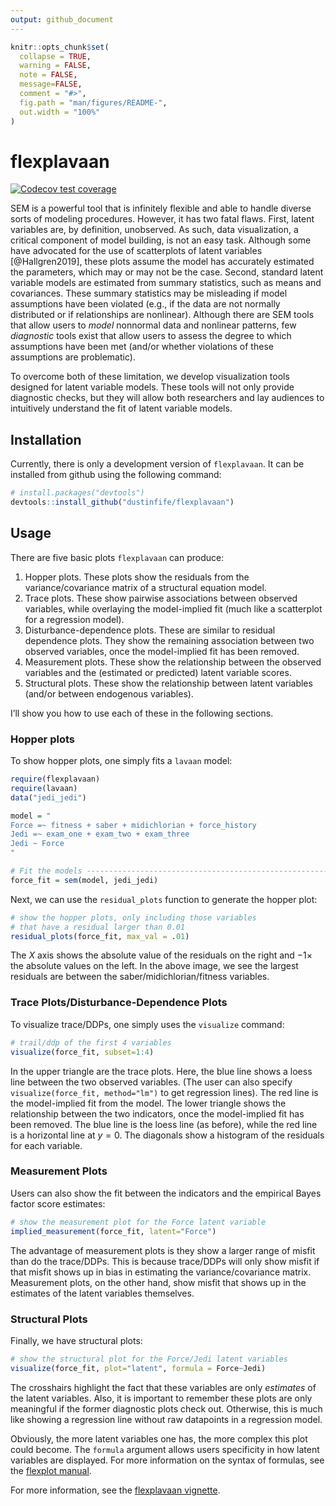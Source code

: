 ```yaml
---
output: github_document
---
```



<!-- README.md is generated from README.Rmd. Please edit that file -->

```r
knitr::opts_chunk$set(
  collapse = TRUE,
  warning = FALSE,
  note = FALSE,
  message=FALSE, 
  comment = "#>",
  fig.path = "man/figures/README-",
  out.width = "100%"
)
```

# flexplavaan

<!-- badges: start -->
[![Codecov test coverage](https://codecov.io/gh/dustinfife/flexplavaan/branch/master/graph/badge.svg)](https://codecov.io/gh/dustinfife/flexplavaan?branch=master)
<!-- badges: end -->

SEM is a powerful tool that is infinitely flexible and able to handle diverse sorts of modeling procedures. However, it has two fatal flaws. First, latent variables are, by definition, unobserved. As such, data visualization, a critical component of model building, is not an easy task. Although some have advocated for the use of scatterplots of latent variables [@Hallgren2019], these plots assume the model has accurately estimated the parameters, which may or may not be the case. Second, standard latent variable models are estimated from summary statistics, such as means and covariances. These summary statistics may be misleading if model assumptions have been violated (e.g., if the data are not normally distributed or if relationships are nonlinear). Although there are SEM tools that allow users to *model* nonnormal data and nonlinear patterns, few *diagnostic* tools exist that allow users to assess the degree to which assumptions have been met (and/or whether violations of these assumptions are problematic). 

To overcome both of these limitation, we develop visualization tools designed for latent variable models. These tools will not only provide diagnostic checks, but they will allow both researchers and lay audiences to intuitively understand the fit of latent variable models. 

## Installation

Currently, there is only a development version of `flexplavaan`. It can be installed from github using the following command: 

``` r
# install.packages("devtools")
devtools::install_github("dustinfife/flexplavaan")
```
## Usage

There are five basic plots `flexplavaan` can produce: 

1. Hopper plots. These plots show the residuals from the variance/covariance matrix of a structural equation model. 
2. Trace plots. These show pairwise associations between observed variables, while overlaying the model-implied fit (much like a scatterplot for a regression model). 
3. Disturbance-dependence plots. These are similar to residual dependence plots. They show the remaining association between two observed variables, once the model-implied fit has been removed. 
4. Measurement plots. These show the relationship between the observed variables and the (estimated or predicted) latent variable scores. 
5. Structural plots. These show the relationship between latent variables (and/or between endogenous variables). 

I'll show you how to use each of these in the following sections. 

### Hopper plots

To show hopper plots, one simply fits a `lavaan` model:

```r
require(flexplavaan)
require(lavaan)
data("jedi_jedi")

model = "
Force =~ fitness + saber + midichlorian + force_history
Jedi =~ exam_one + exam_two + exam_three
Jedi ~ Force
"

# Fit the models ----------------------------------------------------------
force_fit = sem(model, jedi_jedi)
```


Next, we can use the `residual_plots` function to generate the hopper plot:

```r
# show the hopper plots, only including those variables 
# that have a residual larger than 0.01
residual_plots(force_fit, max_val = .01)
```

The $X$ axis shows the absolute value of the residuals on the right and $-1\times$ the absolute values on the left. In the above image, we see the largest residuals are between the saber/midichlorian/fitness variables. 

### Trace Plots/Disturbance-Dependence Plots

To visualize trace/DDPs, one simply uses the `visualize` command:

```r
# trail/ddp of the first 4 variables
visualize(force_fit, subset=1:4)
```

In the upper triangle are the trace plots. Here, the blue line shows a loess line between the two observed variables. (The user can also specify `visualize(force_fit, method="lm")` to get regression lines). The red line is the model-implied fit from the model. The lower triangle shows the relationship between the two indicators, once the model-implied fit has been removed. The blue line is the loess line (as before), while the red line is a horizontal line at $y=0$. The diagonals show a histogram of the residuals for each variable. 

### Measurement Plots

Users can also show the fit between the indicators and the empirical Bayes factor score estimates:

```r

# show the measurement plot for the Force latent variable
implied_measurement(force_fit, latent="Force")
```

The advantage of measurement plots is they show a larger range of misfit than do the trace/DDPs. This is because trace/DDPs will only show misfit if that misfit shows up in bias in estimating the variance/covariance matrix. Measurement plots, on the other hand, show misfit that shows up in the estimates of the latent variables themselves. 

### Structural Plots

Finally, we have structural plots:

```r

# show the structural plot for the Force/Jedi latent variables
visualize(force_fit, plot="latent", formula = Force~Jedi)
```

The crosshairs highlight the fact that these variables are only *estimates* of the latent variables. Also, it is important to remember these plots are only meaningful if the former diagnostic plots check out. Otherwise, this is much like showing a regression line without raw datapoints in a regression model. 

Obviously, the more latent variables one has, the more complex this plot could become. The `formula` argument allows users specificity in how latent variables are displayed. For more information on the syntax of formulas, see the [flexplot manual](http://https://psyarxiv.com/kh9c3/). 

For more information, see the [flexplavaan vignette](http://https://psyarxiv.com/qm7kj).
